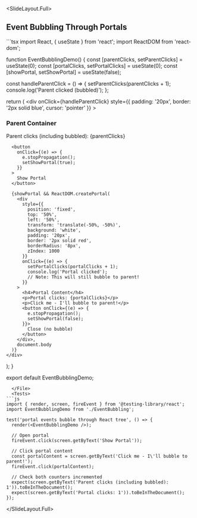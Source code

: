 
<SlideLayout.Full>
## Event Bubbling Through Portals

<CodeDisplay>
  <File name="EventBubbling.tsx">
```tsx
import React, { useState } from 'react';
import ReactDOM from 'react-dom';

function EventBubblingDemo() {
  const [parentClicks, setParentClicks] = useState(0);
  const [portalClicks, setPortalClicks] = useState(0);
  const [showPortal, setShowPortal] = useState(false);

  const handleParentClick = () => {
    setParentClicks(parentClicks + 1);
    console.log('Parent clicked (bubbled)');
  };

  return (
    <div 
      onClick={handleParentClick}
      style={{
        padding: '20px',
        border: '2px solid blue',
        cursor: 'pointer'
      }}
    >
      <h3>Parent Container</h3>
      <p>Parent clicks (including bubbled): {parentClicks}</p>
      
      <button 
        onClick={(e) => {
          e.stopPropagation();
          setShowPortal(true);
        }}
      >
        Show Portal
      </button>

      {showPortal && ReactDOM.createPortal(
        <div
          style={{
            position: 'fixed',
            top: '50%',
            left: '50%',
            transform: 'translate(-50%, -50%)',
            background: 'white',
            padding: '20px',
            border: '2px solid red',
            borderRadius: '8px',
            zIndex: 1000
          }}
          onClick={(e) => {
            setPortalClicks(portalClicks + 1);
            console.log('Portal clicked');
            // Note: This will still bubble to parent!
          }}
        >
          <h4>Portal Content</h4>
          <p>Portal clicks: {portalClicks}</p>
          <p>Click me - I'll bubble to parent!</p>
          <button onClick={(e) => {
            e.stopPropagation();
            setShowPortal(false);
          }}>
            Close (no bubble)
          </button>
        </div>,
        document.body
      )}
    </div>
  );
}

export default EventBubblingDemo;
```
  </File>
  <Tests>
```js
import { render, screen, fireEvent } from '@testing-library/react';
import EventBubblingDemo from './EventBubbling';

test('portal events bubble through React tree', () => {
  render(<EventBubblingDemo />);
  
  // Open portal
  fireEvent.click(screen.getByText('Show Portal'));
  
  // Click portal content
  const portalContent = screen.getByText('Click me - I\'ll bubble to parent!');
  fireEvent.click(portalContent);
  
  // Check both counters incremented
  expect(screen.getByText('Parent clicks (including bubbled): 1')).toBeInTheDocument();
  expect(screen.getByText('Portal clicks: 1')).toBeInTheDocument();
});
```
  </Tests>
</CodeDisplay>

</SlideLayout.Full>